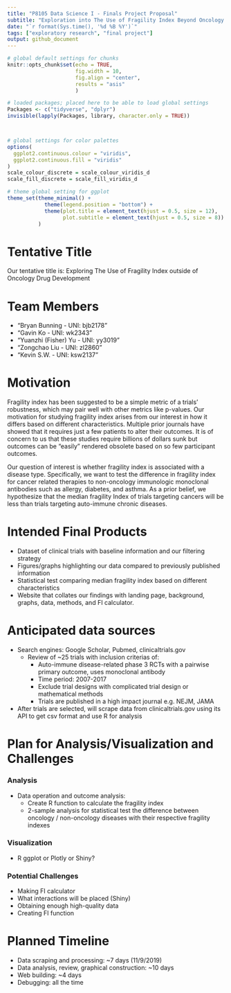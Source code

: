 ```yaml
---
title: "P8105 Data Science I - Finals Project Proposal"
subtitle: "Exploration into The Use of Fragility Index Beyond Oncology (Tentative)"
date: "`r format(Sys.time(), '%d %B %Y')`"
tags: ["exploratory research", "final project"]
output: github_document
---
```


```r

# global default settings for chunks
knitr::opts_chunk$set(echo = TRUE, 
                      fig.width = 10, 
                      fig.align = "center",
                      results = "asis"
                      )

# loaded packages; placed here to be able to load global settings
Packages <- c("tidyverse", "dplyr")
invisible(lapply(Packages, library, character.only = TRUE))



# global settings for color palettes
options(
  ggplot2.continuous.colour = "viridis",
  ggplot2.continuous.fill = "viridis"
)
scale_colour_discrete = scale_colour_viridis_d
scale_fill_discrete = scale_fill_viridis_d

# theme global setting for ggplot
theme_set(theme_minimal() + 
            theme(legend.position = "bottom") +
            theme(plot.title = element_text(hjust = 0.5, size = 12),
                  plot.subtitle = element_text(hjust = 0.5, size = 8))
          )

```

# Tentative Title
Our tentative title is: Exploring The Use of Fragility Index outside of Oncology Drug Development

# Team Members
- "Bryan Bunning - UNI: bjb2178"
- "Gavin Ko - UNI: wk2343"
- "Yuanzhi (Fisher) Yu - UNI: yy3019"
- "Zongchao Liu - UNI: zl2860"
- "Kevin S.W. - UNI: ksw2137"

# Motivation
Fragility index has been suggested to be a simple metric of a trials’ robustness, which may pair well with other metrics like p-values. Our motivation for studying fragility index arises from our interest in how it differs based on different characteristics. Multiple prior journals have showed that it requires just a few patients to alter their outcomes. It is of concern to us that these studies require billions of dollars sunk but outcomes can be "easily" rendered obsolete based on so few participant outcomes. 

Our question of interest is whether fragility index is associated with a disease type. Specifically, we want to test the difference in fragility index for cancer related therapies to non-oncology immunologic monoclonal antibodies such as allergy, diabetes, and asthma. As a prior belief, we hypothesize that the median fragility Index of trials targeting cancers will be less than trials targeting auto-immune chronic diseases. 

# Intended Final Products
* Dataset of clinical trials with baseline information and our filtering strategy 
* Figures/graphs highlighting our data compared to previously published information 
* Statistical test comparing median fragility index based on different characteristics 
* Website that collates our findings with landing page, background, graphs, data, methods, and FI calculator. 

# Anticipated data sources  
* Search engines: Google Scholar, Pubmed, clinicaltrials.gov  
  * Review of ~25 trials with inclusion criterias of: 
    * Auto-immune disease-related phase 3 RCTs with a pairwise primary outcome, uses monoclonal antibody
    * Time period: 2007-2017  
    * Exclude trial designs with complicated trial design or mathematical methods 
    * Trials are published in a high impact journal e.g. NEJM, JAMA 
* After trials are selected, will scrape data from clinicaltrials.gov using its API to get csv format and use R for analysis


# Plan for Analysis/Visualization and Challenges

### Analysis 
* Data operation and outcome analysis:
  * Create R function to calculate the fragility index 
  * 2-sample analysis for statistical test the difference between oncology / non-oncology diseases with their respective fragility indexes 

### Visualization
* R ggplot or Plotly or Shiny?

### Potential Challenges
* Making FI calculator
* What interactions will be placed (Shiny)
* Obtaining enough high-quality data
* Creating FI function 

# Planned Timeline
* Data scraping and processing: ~7 days (11/9/2019)
* Data analysis, review, graphical construction: ~10 days
* Web building: ~4 days
* Debugging: all the time
